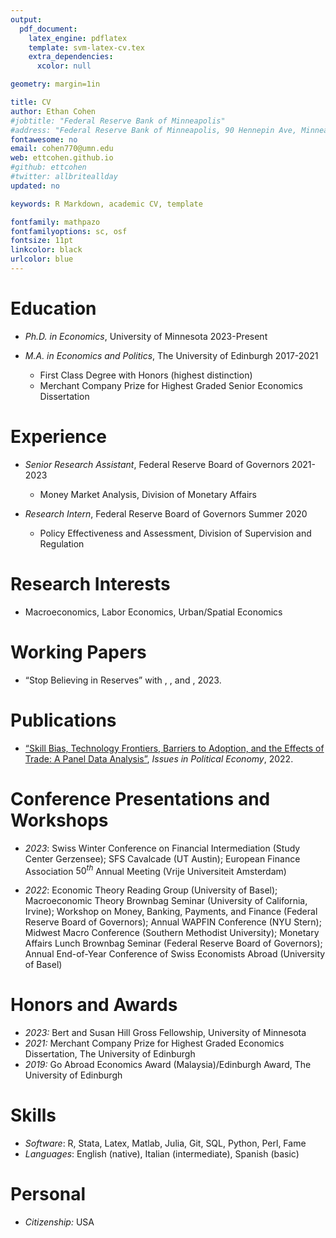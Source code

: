 ```yaml
---
output: 
  pdf_document:
    latex_engine: pdflatex
    template: svm-latex-cv.tex
    extra_dependencies:
      xcolor: null

geometry: margin=1in

title: CV
author: Ethan Cohen
#jobtitle: "Federal Reserve Bank of Minneapolis"
#address: "Federal Reserve Bank of Minneapolis, 90 Hennepin Ave, Minneapolis, MN 55401"
fontawesome: no
email: cohen770@umn.edu
web: ettcohen.github.io
#github: ettcohen
#twitter: allbriteallday
updated: no

keywords: R Markdown, academic CV, template

fontfamily: mathpazo
fontfamilyoptions: sc, osf
fontsize: 11pt
linkcolor: black
urlcolor: blue
---
```


# Education

-   *Ph.D. in Economics*, University of Minnesota \hfill 2023-Present

-   *M.A. in Economics and Politics*, The University of Edinburgh \hfill 2017-2021

    -   First Class Degree with Honors (highest distinction)
    -   Merchant Company Prize for Highest Graded Senior Economics Dissertation

# Experience

-   *Senior Research Assistant*, Federal Reserve Board of Governors \hfill 2021-2023

    -   Money Market Analysis, Division of Monetary Affairs

-   *Research Intern*, Federal Reserve Board of Governors \hfill Summer 2020

    -   Policy Effectiveness and Assessment, Division of Supervision and Regulation

# Research Interests

-   Macroeconomics, Labor Economics, Urban/Spatial Economics

# Working Papers

-   "Stop Believing in Reserves" with [\textcolor{darkgray!80}{\textit{\underline{Sriya Anbil}}}](https://sites.google.com/site/sriyaanbil/home?authuser=0), [\textcolor{darkgray!80}{\textit{\underline{Alyssa Anderson}}}](https://www.alyssagrayanderson.com), and [\textcolor{darkgray!80}{\textit{\underline{Romina Ruprecht}}}](https://sites.google.com/view/rominaruprecht/home), 2023.

# Publications

-   ["Skill Bias, Technology Frontiers, Barriers to Adoption, and the Effects of Trade: A Panel Data Analysis"](https://ettcohen.github.io/files/papers/diss.pdf), *Issues in Political Economy*, 2022.

# Conference Presentations and Workshops

-   *2023*: Swiss Winter Conference on Financial Intermediation (Study Center Gerzensee); SFS Cavalcade (UT Austin); European Finance Association $50^{th}$ Annual Meeting (Vrije Universiteit Amsterdam)

-   *2022*: Economic Theory Reading Group (University of Basel); Macroeconomic Theory Brownbag Seminar (University of California, Irvine); Workshop on Money, Banking, Payments, and Finance (Federal Reserve Board of Governors); Annual WAPFIN Conference (NYU Stern); Midwest Macro Conference (Southern Methodist University); Monetary Affairs Lunch Brownbag Seminar (Federal Reserve Board of Governors); Annual End-of-Year Conference of Swiss Economists Abroad (University of Basel)

# Honors and Awards

-   *2023:* Bert and Susan Hill Gross Fellowship, University of Minnesota
-   *2021:* Merchant Company Prize for Highest Graded Economics Dissertation, The University of Edinburgh
-   *2019:* Go Abroad Economics Award (Malaysia)/Edinburgh Award, The University of Edinburgh

# Skills

-   *Software*: R, Stata, Latex, Matlab, Julia, Git, SQL, Python, Perl, Fame
-   *Languages*: English (native), Italian (intermediate), Spanish (basic)

# Personal

-   *Citizenship:* USA
